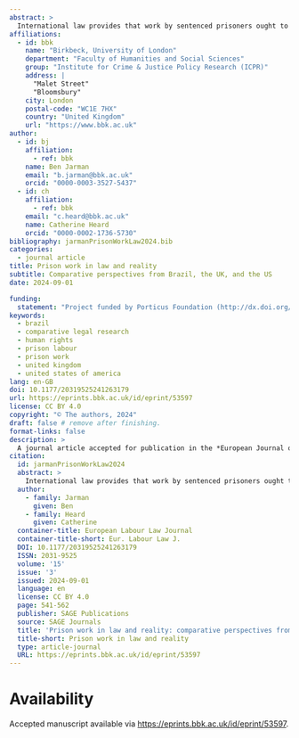 ```yaml
---
abstract: >
  International law provides that work by sentenced prisoners ought to prepare them for life after release. Yet reliable data on the nature, extent and impacts of prison work is lacking in much of the world, and what there is suggests that much prison work is far from voluntary, is unpaid or poorly paid, is unskilled or low-skilled, and does little to improve employment prospects on release. This article compares how prison work is defined and governed in law and shaped by policy, and how it is organised in practice. It describes the operationalisation of key legal provisions relating to prison work in three countries, and compares the purposes for prison work defined in law, the protections available to working prisoners, and the incentives or penalties used to secure participation. It also summarises the limited data available showing how many prisoners perform which kinds of work in each country. Finally, it argues that efforts to bring prison work provision into closer compliance with international standards should be sensitive to local variation, and suggests clarifying questions which could be used in such a reform process.
affiliations:
  - id: bbk
    name: "Birkbeck, University of London"
    department: "Faculty of Humanities and Social Sciences"
    group: "Institute for Crime & Justice Policy Research (ICPR)"
    address: |
      "Malet Street"
      "Bloomsbury"
    city: London
    postal-code: "WC1E 7HX"
    country: "United Kingdom"
    url: "https://www.bbk.ac.uk"
author:
  - id: bj
    affiliation:
      - ref: bbk
    name: Ben Jarman
    email: "b.jarman@bbk.ac.uk"
    orcid: "0000-0003-3527-5437"
  - id: ch
    affiliation:
      - ref: bbk
    email: "c.heard@bbk.ac.uk"
    name: Catherine Heard
    orcid: "0000-0002-1736-5730"
bibliography: jarmanPrisonWorkLaw2024.bib
categories:
  - journal article
title: Prison work in law and reality
subtitle: Comparative perspectives from Brazil, the UK, and the US
date: 2024-09-01

funding: 
  statement: "Project funded by Porticus Foundation (http://dx.doi.org/10.13039/100020243)"
keywords:
  - brazil
  - comparative legal research
  - human rights
  - prison labour
  - prison work
  - united kingdom
  - united states of america
lang: en-GB
doi: 10.1177/20319525241263179
url: https://eprints.bbk.ac.uk/id/eprint/53597
license: CC BY 4.0
copyright: "© The authors, 2024"
draft: false # remove after finishing.
format-links: false
description: >
  A journal article accepted for publication in the *European Journal of Labour Law*.
citation:
  id: jarmanPrisonWorkLaw2024
  abstract: >
    International law provides that work by sentenced prisoners ought to prepare them for life after release. Yet reliable data on the nature, extent and impacts of prison work is lacking in much of the world, and what there is suggests that much prison work is far from voluntary, is unpaid or poorly paid, is unskilled or low-skilled, and does little to improve employment prospects on release. This article compares how prison work is defined and governed in law and shaped by policy, and how it is organised in practice. It describes the operationalisation of key legal provisions relating to prison work in three countries, and compares the purposes for prison work defined in law, the protections available to working prisoners, and the incentives or penalties used to secure participation. It also summarises the limited data available showing how many prisoners perform which kinds of work in each country. Finally, it argues that efforts to bring prison work provision into closer compliance with international standards should be sensitive to local variation, and suggests clarifying questions which could be used in such a reform process.
  author:
    - family: Jarman
      given: Ben
    - family: Heard
      given: Catherine 
  container-title: European Labour Law Journal
  container-title-short: Eur. Labour Law J.
  DOI: 10.1177/20319525241263179
  ISSN: 2031-9525
  volume: '15'
  issue: '3'
  issued: 2024-09-01
  language: en
  license: CC BY 4.0
  page: 541-562
  publisher: SAGE Publications
  source: SAGE Journals
  title: 'Prison work in law and reality: comparative perspectives from Brazil, the UK, and the US'
  title-short: Prison work in law and reality
  type: article-journal
  URL: https://eprints.bbk.ac.uk/id/eprint/53597
---
```


# Availability

Accepted manuscript available via <https://eprints.bbk.ac.uk/id/eprint/53597>.
